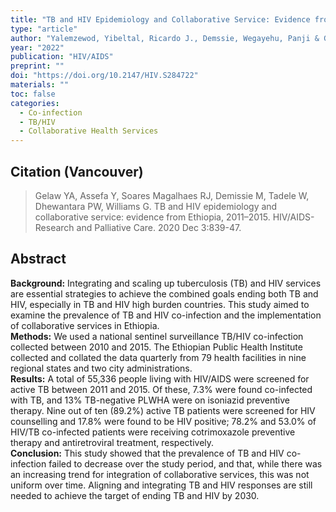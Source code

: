 ```yaml
---
title: "TB and HIV Epidemiology and Collaborative Service: Evidence from Ethiopia, 2011-2015."
type: "article"
author: "Yalemzewod, Yibeltal, Ricardo J., Demssie, Wegayehu, Panji & Gail"
year: "2022"
publication: "HIV/AIDS"
preprint: ""
doi: "https://doi.org/10.2147/HIV.S284722"
materials: ""
toc: false
categories:
  - Co-infection
  - TB/HIV
  - Collaborative Health Services
---
```


## Citation (Vancouver)

> Gelaw YA, Assefa Y, Soares Magalhaes RJ, Demissie M, Tadele W, Dhewantara PW, Williams G. TB and HIV epidemiology and collaborative service: evidence from Ethiopia, 2011--2015. HIV/AIDS-Research and Palliative Care. 2020 Dec 3:839-47.

## Abstract

**Background:** Integrating and scaling up tuberculosis (TB) and HIV services are essential strategies to achieve the combined goals ending both TB and HIV, especially in TB and HIV high burden countries. This study aimed to examine the prevalence of TB and HIV co-infection and the implementation of collaborative services in Ethiopia.\
**Methods:** We used a national sentinel surveillance TB/HIV co-infection collected between 2010 and 2015. The Ethiopian Public Health Institute collected and collated the data quarterly from 79 health facilities in nine regional states and two city administrations.\
**Results:** A total of 55,336 people living with HIV/AIDS were screened for active TB between 2011 and 2015. Of these, 7.3% were found co-infected with TB, and 13% TB-negative PLWHA were on isoniazid preventive therapy. Nine out of ten (89.2%) active TB patients were screened for HIV counselling and 17.8% were found to be HIV positive; 78.2% and 53.0% of HIV/TB co-infected patients were receiving cotrimoxazole preventive therapy and antiretroviral treatment, respectively.\
**Conclusion:** This study showed that the prevalence of TB and HIV co-infection failed to decrease over the study period, and that, while there was an increasing trend for integration of collaborative services, this was not uniform over time. Aligning and integrating TB and HIV responses are still needed to achieve the target of ending TB and HIV by 2030.
